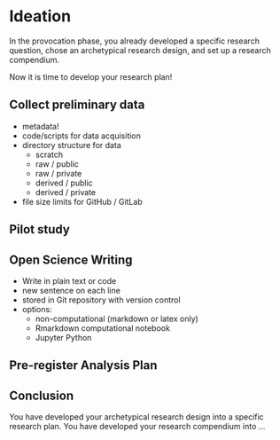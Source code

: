 # Ideation

In the provocation phase, you already developed a specific research question, chose an archetypical research design, and set up a research compendium.

Now it is time to develop your research plan!

## Collect preliminary data

- metadata!
- code/scripts for data acquisition
- directory structure for data
  - scratch
  - raw / public 
  - raw / private
  - derived / public
  - derived / private
- file size limits for GitHub / GitLab

## Pilot study

## Open Science Writing

- Write in plain text or code
- new sentence on each line
- stored in Git repository with version control
- options:
  - non-computational (markdown or latex only)
  - Rmarkdown computational notebook
  - Jupyter Python

## Pre-register Analysis Plan



## Conclusion

You have developed your archetypical research design into a specific research plan.
You have developed your research compendium into ... 


